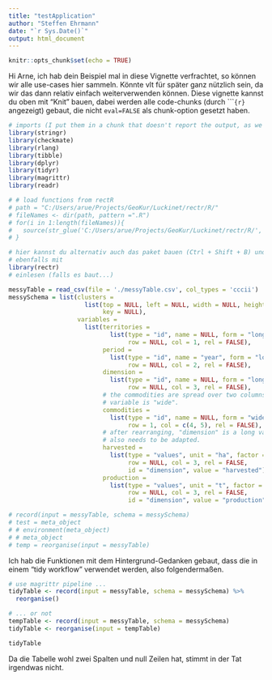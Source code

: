 ```yaml
---
title: "testApplication"
author: "Steffen Ehrmann"
date: "`r Sys.Date()`"
output: html_document
---
```


```r
knitr::opts_chunk$set(echo = TRUE)
```

Hi Arne, ich hab dein Beispiel mal in diese Vignette verfrachtet, so können wir alle use-cases hier sammeln. Könnte vlt für später ganz nützlich sein, da wir das dann relativ einfach weiterverwenden können. Diese vignette kannst du oben mit "Knit" bauen, dabei werden alle code-chunks (durch ````{r}` angezeigt) gebaut, die nicht `eval=FALSE` als chunk-option gesetzt haben.

```r
# imports (I put them in a chunk that doesn't report the output, as we are not interested in all the "warnings"...)
library(stringr)
library(checkmate)
library(rlang)
library(tibble)
library(dplyr)
library(tidyr)
library(magrittr)
library(readr)
```

```r
# # load functions from rectR
# path = "C:/Users/arue/Projects/GeoKur/Luckinet/rectr/R/"
# fileNames <- dir(path, pattern =".R")
# for(i in 1:length(fileNames)){
#   source(str_glue('C:/Users/arue/Projects/GeoKur/Luckinet/rectr/R/', fileNames[i]))
# }

# hier kannst du alternativ auch das paket bauen (Ctrl + Shift + B) und dann 
# ebenfalls mit 
library(rectr)
# einlesen (falls es baut...)

messyTable = read_csv(file = './messyTable.csv', col_types = 'cccii')
messySchema = list(clusters = 
                     list(top = NULL, left = NULL, width = NULL, height = NULL,
                          key = NULL),
                   variables = 
                     list(territories = 
                            list(type = "id", name = NULL, form = "long",
                                 row = NULL, col = 1, rel = FALSE),
                          period = 
                            list(type = "id", name = "year", form = "long",
                                 row = NULL, col = 2, rel = FALSE),
                          dimension =
                            list(type = "id", name = NULL, form = "long",
                                 row = NULL, col = 3, rel = FALSE),
                          # the commodities are spread over two columns and thus the
                          # variable is "wide".
                          commodities = 
                            list(type = "id", name = NULL, form = "wide",
                                 row = 1, col = c(4, 5), rel = FALSE),
                          # after rearranging, "dimension" is a long variable, which
                          # also needs to be adapted.
                          harvested = 
                            list(type = "values", unit = "ha", factor = 1,
                                 row = NULL, col = 3, rel = FALSE, 
                                 id = "dimension", value = "harvested"),
                          production = 
                            list(type = "values", unit = "t", factor = 1,
                                 row = NULL, col = 3, rel = FALSE, 
                                 id = "dimension", value = "production"))) #im manuscript steht hier value = "harvested"

# record(input = messyTable, schema = messySchema)
# test = meta_object
# # environment(meta_object)
# # meta_object
# temp = reorganise(input = messyTable)
```

Ich hab die Funktionen mit dem Hintergrund-Gedanken gebaut, dass die in einem "tidy workflow" verwendet werden, also folgendermaßen.

```r
# use magrittr pipeline ...
tidyTable <- record(input = messyTable, schema = messySchema) %>% 
  reorganise()

# ... or not
tempTable <- record(input = messyTable, schema = messySchema)
tidyTable <- reorganise(input = tempTable)

tidyTable
```

Da die Tabelle wohl zwei Spalten und null Zeilen hat, stimmt in der Tat irgendwas nicht.